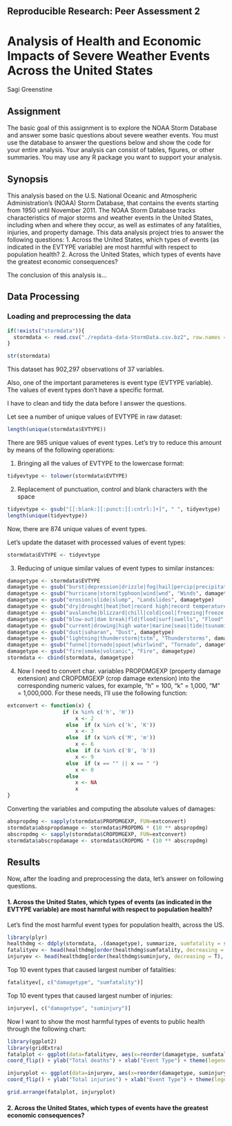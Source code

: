 ## Reproducible Research: Peer Assessment 2

# Analysis of Health and Economic Impacts of Severe Weather Events Across the United States

Sagi Greenstine

## Assignment

The basic goal of this assignment is to explore the NOAA Storm Database and answer some basic questions about severe weather events. You must use the database to answer the questions below and show the code for your entire analysis. Your analysis can consist of tables, figures, or other summaries. You may use any R package you want to support your analysis.

## Synopsis

This analysis based on the U.S. National Oceanic and Atmospheric Administration's (NOAA) Storm Database, that contains the events starting from 1950 until November 2011. 
The NOAA Storm Database tracks characteristics of major storms and weather events in the United States, including when and where they occur, as well as estimates of any fatalities, injuries, and property damage.
This data analysis project tries to answer the following questions:
1. Across the United States, which types of events (as indicated in the EVTYPE variable) are most harmful with respect to population health?
2. Across the United States, which types of events have the greatest economic consequences?

The conclusion of this analysis is...



## Data Processing

### Loading and preprocessing the data

```r
if(!exists("stormdata")){
  stormdata <- read.csv("./repdata-data-StormData.csv.bz2", row.names = NULL, nrows=902297, check.names=F, stringsAsFactors=F, header=T, sep=',', na.strings="NA", comment.char="", quote='\"')
}
```

```r
str(stormdata)
```

This dataset has 902,297 observations of  37 variables.

Also, one of the important parameteres is event type (EVTYPE variable). The values of event types don't have a specific format.

I have to clean and tidy the data before I answer the questions.

Let see a number of unique values of EVTYPE in raw dataset:

```r
length(unique(stormdata$EVTYPE))
```

There are 985 unique values of event types. Let's try to reduce this amount by means of the following operations:

1. Bringing all the values of EVTYPE to the lowercase format:

```r
tidyevtype <- tolower(stormdata$EVTYPE)
```

2. Replacement of punctuation, control and blank characters with the space

```r
tidyevtype <- gsub("[[:blank:][:punct:][:cntrl:]+]", " ", tidyevtype)
length(unique(tidyevtype))
```

Now, there are 874 unique values of event types.

Let's update the dataset with processed values of event types:

```r
stormdata$EVTYPE <- tidyevtype
```

3. Reducing of unique similar values of event types to similar instances:

```r
damagetype <- stormdata$EVTYPE
damagetype <- gsub("burst|depression|drizzle|fog|hail|percip|precipitation|rain|wall cloud|wet", "Precipitations", damagetype)
damagetype <- gsub("hurricane|storm|typhoon|wind|wnd", "Winds", damagetype)
damagetype <- gsub("erosion|slide|slump", "Landslides", damagetype)
damagetype <- gsub("dry|drought|heat|hot|record high|record temperature|temperature record|thermia|warmth|warm", "Heat", damagetype)
damagetype <- gsub("avalanche|blizzard|chill|cold|cool|freezing|freeze|frost|glaze|ice|icy|sleet|snow|winter|wintery|wintry", "Cold", damagetype)
damagetype <- gsub("blow-out|dam break|fld|flood|surf|swells", "Flood", damagetype)
damagetype <- gsub("current|drowing|high water|marine|seas|tide|tsunami|wave", "Waves", damagetype)
damagetype <- gsub("dust|saharan", "Dust", damagetype)
damagetype <- gsub("lightning|thunderstorm|tstm", "Thunderstorms", damagetype)
damagetype <- gsub("funnel|tornado|spout|whirlwind", "Tornado", damagetype)
damagetype <- gsub("fire|smoke|volcanic", "Fire", damagetype)
stormdata <- cbind(stormdata, damagetype)
```

4. Now I need to convert char. variables PROPDMGEXP (property damage extension) and CROPDMGEXP (crop damage extension) into the corresponding numeric values, for example, "h" = 100, "k" = 1,000, "M" = 1,000,000. For these needs, I'll use the following function:

```r
extconvert <- function(x) {
                  if (x %in% c('h', 'H')) 
                      x <- 2 
                   else  if (x %in% c('k', 'K')) 
                      x <- 3 
                   else  if (x %in% c('M', 'm')) 
                      x <- 6 
                   else  if (x %in% c('B', 'b')) 
                      x <- 9
                   else  if (x == "" || x == " ")
                      x <- 0
                   else  
                      x <- NA
                      x
}                 
```

Converting the variables and computing the absolute values of damages:

```r
abspropdmg <- sapply(stormdata$PROPDMGEXP, FUN=extconvert)
stormdata$abspropdamage <- stormdata$PROPDMG * (10 ** abspropdmg)
abscropdmg <- sapply(stormdata$CROPDMGEXP, FUN=extconvert)
stormdata$abscropdamage <- stormdata$CROPDMG * (10 ** abscropdmg)
```

## Results

Now, after the loading and preprocessing the data, let's answer on following questions.

#### 1. Across the United States, which types of events (as indicated in the EVTYPE variable) are most harmful with respect to population health?

Let's find the most harmful event types for population health, across the US.

```r
library(plyr)
healthdmg <- ddply(stormdata, .(damagetype), summarize, sumfatality = sum(FATALITIES), suminjury = sum(INJURIES))
fatalityev <- head(healthdmg[order(healthdmg$sumfatality, decreasing = T), ], 10)
injuryev <- head(healthdmg[order(healthdmg$suminjury, decreasing = T), ], 10)
```

Top 10 event types that caused largest number of fatalities:

```r
fatalityev[, c("damagetype", "sumfatality")]
```

Top 10 event types that caused largest number of injuries:

```r
injuryev[, c("damagetype", "suminjury")]
```

Now I want to show the most harmful types of events to public health through the following chart:

```r
library(ggplot2)
library(gridExtra)
fatalplot <- ggplot(data=fatalityev, aes(x=reorder(damagetype, sumfatality), y=sumfatality)) + geom_bar(stat="identity") +
coord_flip() + ylab("Total deaths") + xlab("Event Type") + theme(legend.position="none")

injuryplot <- ggplot(data=injuryev, aes(x=reorder(damagetype, suminjury), y=suminjury)) + geom_bar(stat="identity") +
coord_flip() + ylab("Total injuries") + xlab("Event Type") + theme(legend.position="none")

grid.arrange(fatalplot, injuryplot)
```

#### 2. Across the United States, which types of events have the greatest economic consequences?

